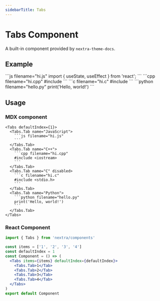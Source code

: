 ```yaml
---
sidebarTitle: Tabs
---
```


# Tabs Component

A built-in component provided by `nextra-theme-docs`.

## Example


<Tabs defaultIndex={1}>
  <Tabs.Tab name="JavaScript">
    ```js filename="hi.js"
    import { useState, useEffect } from 'react';
    ```
  </Tabs.Tab>
  <Tabs.Tab name="C++">
    ```cpp filename="hi.cpp"
    #include <iostream>
    ```
  </Tabs.Tab>
  <Tabs.Tab name="C" disabled>
    ```c filename="hi.c"
    #include <stdio.h>
    ```
  </Tabs.Tab>
  <Tabs.Tab name="Python">
     ```python filename="hello.py"
    print('Hello, world!')
    ```
  </Tabs.Tab>
</Tabs>

## Usage

### MDX component

````mdx filename="tabs.mdx"
<Tabs defaultIndex={1}>
  <Tabs.Tab name="JavaScript">
    ```js filename="hi.js"
    ```
  </Tabs.Tab>
  <Tabs.Tab name="C++">
    ```cpp filename="hi.cpp"
    #include <iostream>
    ```
  </Tabs.Tab>
  <Tabs.Tab name="C" disabled>
    ```c filename="hi.c"
    #include <stdio.h>
    ```
  </Tabs.Tab>
  <Tabs.Tab name="Python">
    ```python filename="hello.py"
    print('Hello, world!')
    ```
  </Tabs.Tab>
</Tabs>
````

### React Component

```jsx filename="tabs.jsx"
import { Tabs } from 'nextra/components'

const items = ['1', '2', '3', '4']
const defaultIndex = 1
const Component = () => (
  <Tabs items={items} defaultIndex={defaultIndex}>
    <Tabs.Tab>1</Tab>
    <Tabs.Tab>2</Tab>
    <Tabs.Tab>3</Tab>
    <Tabs.Tab>4</Tab>
  </Tabs>
)
export default Component
```
